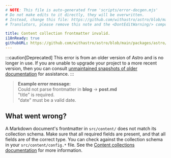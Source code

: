 ```yaml
---
# NOTE: This file is auto-generated from 'scripts/error-docgen.mjs'
# Do not make edits to it directly, they will be overwritten.
# Instead, change this file: https://github.com/withastro/astro/blob/main/packages/astro/src/core/errors/errors-data.ts
# Translators, please remove this note and the <DontEditWarning/> component.

title: Content collection frontmatter invalid.
i18nReady: true
githubURL: https://github.com/withastro/astro/blob/main/packages/astro/src/core/errors/errors-data.ts
---
```


<DontEditWarning />


:::caution[Deprecated]
This error is from an older version of Astro and is no longer in use. If you are unable to upgrade your project to a more recent version, then you can consult [unmaintained snapshots of older documentation](/en/upgrade-astro/#older-docs-unmaintained) for assistance.
:::


> **Example error message:**<br/>
Could not parse frontmatter in **blog** → **post.md**<br/>
"title" is required.<br/>
"date" must be a valid date.

## What went wrong?
A Markdown document's frontmatter in `src/content/` does not match its collection schema.
Make sure that all required fields are present, and that all fields are of the correct type.
You can check against the collection schema in your `src/content/config.*` file.
See the [Content collections documentation](/en/guides/content-collections/) for more information.
